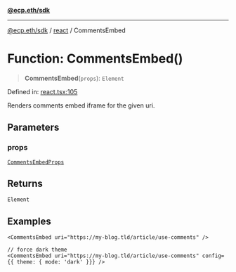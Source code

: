 [**@ecp.eth/sdk**](/sdk-reference/index.mdx)

***

[@ecp.eth/sdk](/sdk-reference/index.mdx) / [react](/sdk-reference/react/index.mdx) / CommentsEmbed

# Function: CommentsEmbed()

> **CommentsEmbed**(`props`): `Element`

Defined in: [react.tsx:105](https://github.com/ecp-eth/comments-monorepo/blob/main/packages/sdk/src/react.tsx#L105)

Renders comments embed iframe for the given uri.

## Parameters

### props

[`CommentsEmbedProps`](/sdk-reference/react/type-aliases/CommentsEmbedProps.mdx)

## Returns

`Element`

## Examples

```tsx
<CommentsEmbed uri="https://my-blog.tld/article/use-comments" />
```

```tsx
// force dark theme
<CommentsEmbed uri="https://my-blog.tld/article/use-comments" config={{ theme: { mode: 'dark' }}} />
```
